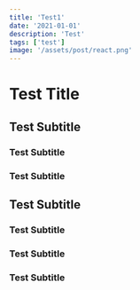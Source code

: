 ```yaml
---
title: 'Test1'
date: '2021-01-01'
description: 'Test'
tags: ['test']
image: '/assets/post/react.png'
---
```


# Test Title

## Test Subtitle

### Test Subtitle

### Test Subtitle

## Test Subtitle

### Test Subtitle

### Test Subtitle

### Test Subtitle
